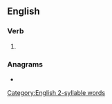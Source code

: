 ==English==

===Verb===
{{head|en|verb form}}

# {{en-third-person singular of|repay}}

===Anagrams===
* {{anagrams|en|a=aeprsy|Payers|payers|prayse|speary}}

[[Category:English 2-syllable words]]
